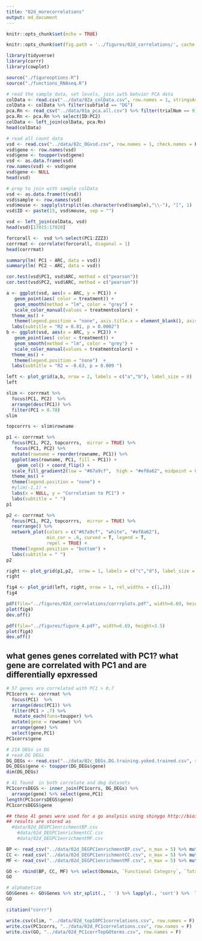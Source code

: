 ```yaml
---
title: "02d_morecorrelations"
output: md_document
---
```


```r
knitr::opts_chunk$set(echo = TRUE)

knitr::opts_chunk$set(fig.path = '../figures/02d_correlations/', cache = T, cache.lazy = FALSE)
```


```r
library(tidyverse)
library(corrr)
library(cowplot)

source("./figureoptions.R")
source("./functions_RNAseq.R")
```


```r
# read the sample data, set levels, join iwth behvior PCA data
colData <- read.csv("../data/02a_colData.csv", row.names = 1, stringsAsFactors = T)
colData <- colData %>% filter(subfield == "DG")
pca.Rn <- read_csv("../data/01a_pca.all.csv") %>% filter(trialNum == 9)
pca.Rn <- pca.Rn %>% select(ID:PC2)
colData <- left_join(colData, pca.Rn)
head(colData)
```

```r
# read all count data
vsd <- read.csv("../data/02c_DGvsd.csv", row.names = 1, check.names = F) 
vsd$gene <- row.names(vsd)
vsd$gene <- toupper(vsd$gene)
vsd <- as.data.frame(vsd)
row.names(vsd) <- vsd$gene
vsd$gene <- NULL
head(vsd)

# prep to join with sample colData
vsd <- as.data.frame(t(vsd))
vsd$sample <- row.names(vsd)
vsd$mouse <- sapply(strsplit(as.character(vsd$sample),"\\-"), "[", 1)
vsd$ID <- paste(15, vsd$mouse, sep = "")

vsd <- left_join(colData, vsd)
head(vsd)[17015:17020]
```

```r
forcorall <-  vsd %>% select(PC1:ZZZ3)
corrrmat <- correlate(forcorall, diagonal = 1) 
head(corrrmat)
```

```r
summary(lm( PC1 ~ ARC, data = vsd))
summary(lm( PC2 ~ ARC, data = vsd))

cor.test(vsd$PC1, vsd$ARC, method = c("pearson"))
cor.test(vsd$PC2, vsd$ARC, method = c("pearson"))

a <- ggplot(vsd, aes(x = ARC, y = PC1)) +
   geom_point(aes( color = treatment)) + 
   geom_smooth(method = "lm", color = "grey") +
   scale_color_manual(values = treatmentcolors) +
  theme_ms() +
   theme(legend.position = "none", axis.title.x = element_blank(), axis.text.x = element_blank())  +
  labs(subtitle = "R2 = 0.81, p = 0.0002")
b <- ggplot(vsd, aes(x = ARC, y = PC2)) +
   geom_point(aes( color = treatment)) + 
   geom_smooth(method = "lm", color = "grey") +
   scale_color_manual(values = treatmentcolors) +
  theme_ms() +
   theme(legend.position = "none")  +
  labs(subtitle = "R2 = -0.63, p = 0.009 ")

left <- plot_grid(a,b, nrow = 2, labels = c("a","b"), label_size = 8)
left

slim <- corrrmat %>% 
  focus(PC1, PC2)  %>% 
  arrange(desc(PC1)) %>% 
  filter(PC1 > 0.78) 
slim

topcorrrs <- slim$rowname

p1 <- corrrmat %>% 
  focus(PC1, PC2, topcorrrs,  mirror = TRUE) %>% 
   focus(PC1, PC2) %>%
  mutate(rowname = reorder(rowname, PC1)) %>%
  ggplot(aes(rowname, PC1, fill = PC1)) +
    geom_col() + coord_flip() +
  scale_fill_gradient2(low = "#67a9cf",  high = "#ef8a62", midpoint = 0) +
  theme_ms() +
  theme(legend.position = "none") +
  #ylim(-1,1) +
  labs(x = NULL, y = "Correlation to PC1") +
  labs(subtitle = " ")
p1 

p2 <- corrrmat %>% 
  focus(PC1, PC2, topcorrrs,  mirror = TRUE) %>% 
  rearrange() %>% 
  network_plot(colors = c("#67a9cf", "white", "#ef8a62"),
               min_cor = .6, curved = T, legend = T,
               repel = TRUE) + 
  theme(legend.position = "bottom") +
  labs(subtitle = " ")
p2 

right <- plot_grid(p1,p2,  nrow = 1, labels = c("c","d"), label_size = 8)
right

fig4 <- plot_grid(left, right, nrow = 1, rel_widths = c(1,2))
fig4

pdf(file="../figures/02d_correlations/corrrplots.pdf", width=6.69, height=3.5)
plot(fig4)
dev.off()

pdf(file="../figures/figure_4.pdf", width=6.69, height=3.5)
plot(fig4)
dev.off()
```

## what genes genes correlated with PC1? what gene are correlated with PC1 and are differentially epxressed 

```r


# 57 genes are correlated with PC1 > 0.7
PC1corrs <- corrrmat %>% 
  focus(PC1)  %>% 
  arrange(desc(PC1)) %>% 
  filter(PC1 > .7) %>%
   mutate_each(funs=toupper) %>%
  mutate(gene = rowname) %>% 
  arrange(gene) %>% 
  select(gene,PC1)   
PC1corrs$gene

# 214 DEGs in DG
# read DG DEGs
DG_DEGs <- read.csv("../data/02c_DEGs.DG.training.yoked.trained.csv", row.names = 1, check.names = F) 
DG_DEGs$gene <- toupper(DG_DEGs$gene)
dim(DG_DEGs)

# 41 found  in both correlate and deg datasets
PC1corrsDEGS <- inner_join(PC1corrs, DG_DEGs) %>% 
  arrange(gene) %>% select(gene,PC1)   
length(PC1corrsDEGS$gene)
PC1corrsDEGS$gene

## these 41 genes were used for a go analysis using shinygo http://bioinformatics.sdstate.edu/go/
## results are stored as 
  #data/02d_DEGPC1enrichmentBP.csv
	#data/02d_DEGPC1enrichmentCC.csv
	#data/02d_DEGPC1enrichmentMF.csv
```

```r
BP <- read_csv("../data/02d_DEGPC1enrichmentBP.csv", n_max = 5) %>% mutate(Domain = "BP") 
CC <- read_csv("../data/02d_DEGPC1enrichmentCC.csv", n_max = 5) %>% mutate(Domain = "CC") 
MF <- read_csv("../data/02d_DEGPC1enrichmentMF.csv", n_max = 5) %>% mutate(Domain = "MF") 

GO <- rbind(BP, CC, MF) %>% select(Domain, `Functional Category`, `Total genes`, `Genes in list`, Genes)
GO

# alphabetize
GO$Genes <- GO$Genes %>% str_split(., ' ') %>% lapply(., 'sort') %>%  lapply(., 'paste', collapse=' ') %>% unlist(.)
GO
```


```r
citation("corrr")
```

```r
write.csv(slim, "../data/02d_top10PC1correlations.csv", row.names = F)
write.csv(PC1corrs, "../data/02d_PC1correlations.csv", row.names = F)
write.csv(GO, "../data/02d_PC1corrTopGOterms.csv", row.names = F)
```
